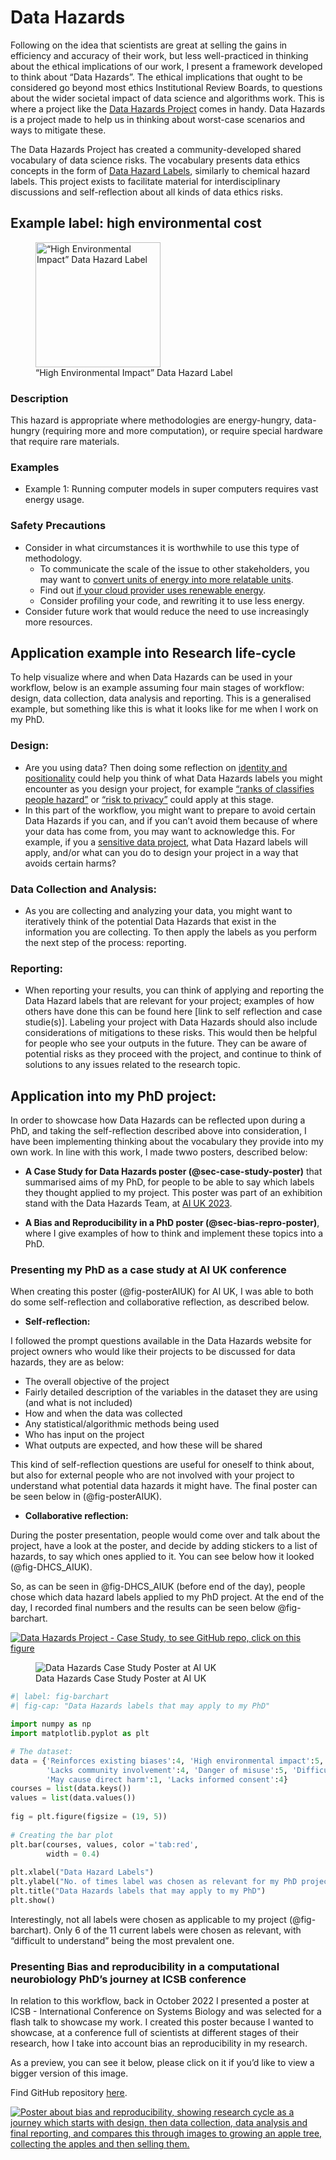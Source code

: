 # Data Hazards

Following on the idea that scientists are great at selling the gains in efficiency and accuracy of their work, but less well-practiced in thinking about the ethical implications of our work, I present a framework developed to think about "Data Hazards". The ethical implications that ought to be considered go beyond most ethics Institutional Review Boards, to questions about the wider societal impact of data science and algorithms work. This is where a project like the [Data Hazards Project](https://datahazards.com/) comes in handy. Data Hazards is a project made to help us in thinking about worst-case scenarios and ways to mitigate these. 

The Data Hazards Project has created a community-developed shared vocabulary of data science risks. The vocabulary presents data ethics concepts in the form of [Data Hazard Labels](https://datahazards.com/contents/data-hazards.html), similarly to chemical hazard labels. This project exists to facilitate material for interdisciplinary discussions and self-reflection about all kinds of data ethics risks.

## Example label: high environmental cost

!["High Environmental Impact" Data Hazard Label](environment.png){width="200" #fig-environment}


### Description

This hazard is appropriate where methodologies are energy-hungry, data-hungry (requiring more and more computation), or require special hardware that require rare materials.

### Examples

 - Example 1: Running computer models in super computers requires vast energy usage.

### Safety Precautions
 - Consider in what circumstances it is worthwhile to use this type of methodology.
   - To communicate the scale of the issue to other stakeholders, you may want to [convert units of energy into more relatable units]().
   - Find out [if your cloud provider uses renewable energy]().
   - Consider profiling your code, and rewriting it to use less energy.
   
- Consider future work that would reduce the need to use increasingly more resources.

## Application example into Research life-cycle
To help visualize where and when Data Hazards can be used in your workflow, below is an example assuming four main stages of workflow: design, data collection, data analysis and reporting. This is a generalised example, but something like this is what it looks like for me when I work on my PhD. 


### Design:
 - Are you using data? Then doing some reflection on [identity and positionality](https://the-turing-way.netlify.app/ethical-research/self-reflection/sr-positionality.html?highlight=bias) could help you think of what Data Hazards labels you might encounter as you design your project, for example ["ranks of classifies people hazard"](https://datahazards.com/contents/hazards/ranks-classifies.html) or ["risk to privacy"](https://datahazards.com/contents/hazards/risk-to-privacy.html) could apply at this stage.
 - In this part of the workflow, you might want to prepare to avoid certain Data Hazards if you can, and if you can't avoid them because of where your data has come from, you may want to acknowledge this. For example, if you a [sensitive data project](https://the-turing-way.netlify.app/project-design/sdp.html), what Data Hazard labels will apply, and/or what can you do to design your project in a way that avoids certain harms?
 
### Data Collection and Analysis:
 - As you are collecting and analyzing your data, you might want to iteratively think of the potential Data Hazards that exist in the information you are collecting. To then apply the labels as you perform the next step of the process: reporting.

### Reporting:
 - When reporting your results, you can think of applying and reporting the Data Hazard labels that are relevant for your project; examples of how others have done this can be found here [link to self reflection and case studie(s)]. Labeling your project with Data Hazards should also include considerations of mitigations to these risks. This would then be helpful for people who see your outputs in the future. They can be aware of potential risks as they proceed with the project, and continue to think of solutions to any issues related to the research topic.

## Application into my PhD project:
In order to showcase how Data Hazards can be reflected upon during a PhD, and taking the self-reflection described above into consideration, I have been implementing thinking about the vocabulary they provide into my own work. In line with this work, I made twwo posters, described below:

- **A Case Study for Data Hazards poster (@sec-case-study-poster)** that summarised aims of my PhD, for people to be able to say which labels they thought applied to my project. This poster was part of an exhibition stand with the Data Hazards Team, at [AI UK 2023](https://ai-uk.turing.ac.uk/programme/).

- **A Bias and Reproducibility in a PhD poster (@sec-bias-repro-poster)**, where I give examples of how to think and implement these topics into a PhD.

### Presenting my PhD as a case study at AI UK conference {#sec-case-study-poster}

When creating this poster (@fig-posterAIUK) for AI UK, I was able to both do some self-reflection and collaborative reflection, as described below.

- **Self-reflection:**

I followed the prompt questions available in the Data Hazards website for project owners who would like their projects to be discussed for data hazards, they are as below:

 - The overall objective of the project
 - Fairly detailed description of the variables in the dataset they are using (and what is not included)
 - How and when the data was collected
 - Any statistical/algorithmic methods being used
 - Who has input on the project
 - What outputs are expected, and how these will be shared

This kind of self-reflection questions are useful for oneself to think about, but also for external people who are not involved with your project to understand what potential data hazards it might have. The final poster can be seen below in (@fig-posterAIUK).

- **Collaborative reflection:**

During the poster presentation, people would come over and talk about the project, have a look at the poster, and decide by adding stickers to a list of hazards, to say which ones applied to it. You can see below how it looked (@fig-DHCS_AIUK). 

So, as can be seen in @fig-DHCS_AIUK (before end of the day), people chose which data hazard labels applied to my PhD project. At the end of the day, I recorded final numbers and the results can be seen below @fig-barchart. 

[![Data Hazards Project - Case Study, to see GitHub repo, click on this figure](poster_AIUK.png){#fig-posterAIUK}](https://github.com/Susana465/DH_Project_CaseStudy)

![Data Hazards Case Study Poster at AI UK](DHCS_AIUK.jpeg){#fig-DHCS_AIUK}

```python
#| label: fig-barchart
#| fig-cap: "Data Hazards labels that may apply to my PhD"

import numpy as np
import matplotlib.pyplot as plt

# The dataset:
data = {'Reinforces existing biases':4, 'High environmental impact':5,
        'Lacks community involvement':4, 'Danger of misuse':5, 'Difficult to understand':6,
        'May cause direct harm':1, 'Lacks informed consent':4}
courses = list(data.keys())
values = list(data.values())
  
fig = plt.figure(figsize = (19, 5))
 
# Creating the bar plot
plt.bar(courses, values, color ='tab:red',
        width = 0.4)
 
plt.xlabel("Data Hazard Labels")
plt.ylabel("No. of times label was chosen as relevant for my PhD project")
plt.title("Data Hazards labels that may apply to my PhD")
plt.show()
```


Interestingly, not all labels were chosen as applicable to my project (@fig-barchart). Only 6 of the 11 current labels were chosen as relevant, with "difficult to understand" being the most prevalent one.  


### Presenting Bias and reproducibility in a computational neurobiology PhD's journey at ICSB conference {#sec-bias-repro-poster}

In relation to this workflow, back in October 2022 I presented a poster at ICSB - International Conference on Systems Biology and was selected for a flash talk to showcase my work. I created this poster because I wanted to showcase, at a conference full of scientists at different stages of their research, how I take into account bias an reproducibility in my research.

As a preview, you can see it below, please click on it if you'd like to view a bigger version of this image. 

Find GitHub repository [here](https://github.com/Susana465/Bias-and-Reproducibility-Poster).

[![Poster about bias and reproducibility, showing research cycle as a journey which starts with design, then data collection, data analysis and final reporting, and compares this through images to growing an apple tree, collecting the apples and then selling them.][1]][2]

[1]: ./20221006_poster_phd_journey.jpg

[2]: https://github.com/Susana465/Bias-and-Reproducibility-Poster/blob/main/20221006_poster_phd_journey.jpg